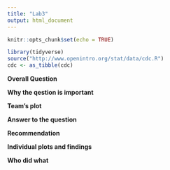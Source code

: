 ---
title: "Lab3"
output: html_document
---

```{r setup, include=FALSE}
knitr::opts_chunk$set(echo = TRUE)
```

```{r include = FALSE}
library(tidyverse)
source("http://www.openintro.org/stat/data/cdc.R")
cdc <- as_tibble(cdc)
```

**Overall Question**

**Why the qestion is important**

**Team's plot**

**Answer to the question**

**Recommendation**

**Individual plots and findings**

**Who did what**
